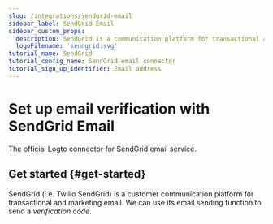 ```yaml
---
slug: /integrations/sendgrid-email
sidebar_label: SendGrid Email
sidebar_custom_props:
  description: SendGrid is a communication platform for transactional and marketing email.
  logoFilename: 'sendgrid.svg'
tutorial_name: SendGrid
tutorial_config_name: SendGrid email connector
tutorial_sign_up_identifier: Email address
---
```




# Set up email verification with SendGrid Email

The official Logto connector for SendGrid email service.

<GuideTip />

## Get started \{#get-started}

SendGrid (i.e. Twilio SendGrid) is a customer communication platform for transactional and marketing email. We can use its email sending function to send a _verification code_.

<Integration />
